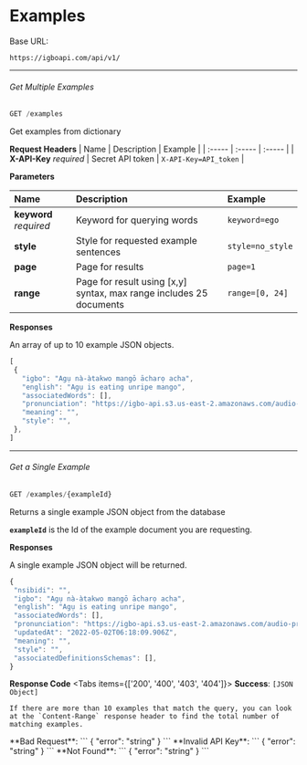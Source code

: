 
# Examples

Base URL:
```
https://igboapi.com/api/v1/
```

***

###### Get Multiple Examples

```js
GET /examples
```
Get examples from dictionary

 **Request Headers**
| Name   | Description | Example |
| :----- | :----- | :----- |
| **X-API-Key** *required* | Secret API token | `X-API-Key=API_token` |

 **Parameters**

| Name   | Description | Example |
| :----- | :----- | :----- |
| **keyword** *required* | Keyword for querying words |  `keyword=ego` |
| **style** | Style for requested example sentences | `style=no_style` |standard|proverb|biblical` |
| **page** | Page for results | `page=1` |
| **range** | Page for result using [x,y] syntax, max range includes 25 documents | `range=[0, 24]` |


 **Responses**

 An array of up to 10 example JSON objects.

 ```js
[
  {
    "igbo": "Agụ nà-àtakwo mangō ācharọ acha",
    "english": "Agụ is eating unripe mango",
    "associatedWords": [],
    "pronunciation": "https://igbo-api.s3.us-east-2.amazonaws.com/audio-pronunciations/620c4c01ebaecf171e074c89.webm",
    "meaning": "",
    "style": "",
  },
]
 ```

 ***

 ###### Get a Single Example


```js
GET /examples/{exampleId}
```
Returns a single example JSON object from the database

**`exampleId`** is the Id of the example document you are requesting.

 **Responses**

A single example JSON object will be returned.

 ```js
{
  "nsibidi": "",
  "igbo": "Agụ nà-àtakwo mangō ācharọ acha",
  "english": "Agụ is eating unripe mango",
  "associatedWords": [],
  "pronunciation": "https://igbo-api.s3.us-east-2.amazonaws.com/audio-pronunciations/620c4c01ebaecf171e074c89.webm",
  "updatedAt": "2022-05-02T06:18:09.906Z",
  "meaning": "",
  "style": "",
  "associatedDefinitionsSchemas": [],
}
 ```

  **Response Code**
<Tabs items={['200', '400', '403', '404']}>
  <Tab>
    **Success**:
    ```
    [JSON Object]
    ```

    If there are more than 10 examples that match the query, you can look at the `Content-Range` response header to find the total number of matching examples.
  </Tab>
  <Tab>
    **Bad Request**:
   ```
    { "error": "string" }
   ```
  </Tab>
  <Tab>
      **Invalid API Key**:
   ```
    { "error": "string" }
   ```
  </Tab>
  <Tab>
       **Not Found**:
   ```
    { "error": "string" }
   ```
  </Tab>
</Tabs>
